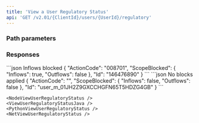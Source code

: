 ```yaml
---
title: 'View a User Regulatory Status'  
api: 'GET /v2.01/{ClientId}/users/{UserId}/regulatory'  
---
```


  

### Path parameters  

<UserId />  

### Responses  

<AccordionGroup><Accordion title="200" defaultOpen>  

<ActionCodeResponse />  

<ScopeBlockedResponse />  

<Id7Response />

</Accordion>

</AccordionGroup>  

<ResponseExample>  
```json Inflows blocked
{
    "ActionCode": "008701",
    "ScopeBlocked": {
        "Inflows": true,
        "Outflows": false
    },
    "Id": "146476890"
}  
```
```json No blocks applied
{
    "ActionCode": "",
    "ScopeBlocked": {
        "Inflows": false,
        "Outflows": false
    },
    "Id": "user_m_01JH2Z9GXCCHGFN65T5HDZG4GB"
}
```
</ResponseExample>  

<RequestExample>  
  
    <NodeViewUserRegulatoryStatus />
    <ViewUserRegulatoryStatusJava />
    <PythonViewUserRegulatoryStatus />
    <NetViewUserRegulatoryStatus />
</RequestExample>